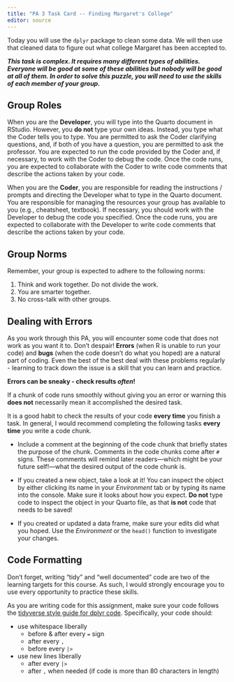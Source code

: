 ```yaml
---
title: "PA 3 Task Card -- Finding Margaret's College"
editor: source
---
```


Today you will use the `dplyr` package to clean some data. We will then use that
cleaned data to figure out what college Margaret has been accepted to.

***This task is complex. It requires many different types of abilities. Everyone
will be good at some of these abilities but nobody will be good at all of them.
In order to solve this puzzle, you will need to use the skills of each member of
your group.***

## Group Roles

When you are the **Developer**, you will type into the Quarto document in
RStudio. However, you **do not** type your own ideas. Instead, you type what 
the Coder tells you to type. You are permitted to ask the Coder clarifying
questions, and, if both of you have a question, you are permitted to ask the
professor. You are expected to run the code provided by the Coder and, if 
necessary, to work with the Coder to debug the code. Once the code runs, you
are expected to collaborate with the Coder to write code comments that describe
the actions taken by your code.

When you are the **Coder**, you are responsible for reading the 
instructions / prompts and directing the Developer what to type in the Quarto
document. You are responsible for managing the resources your group has
available to you (e.g., cheatsheet, textbook). If necessary, you should work
with the Developer to debug the code you specified. Once the code runs, you
are expected to collaborate with the Developer to write code comments that
describe the actions taken by your code.

## Group Norms

Remember, your group is expected to adhere to the following norms:

1.  Think and work together. Do not divide the work.
2.  You are smarter together.
3.  No cross-talk with other groups.

<!-- Add more norms from collaborative list -->

## Dealing with Errors

As you work through this PA, you will encounter some code that does not work as
you want it to. Don't despair! **Errors** (when R is unable to run your code)
and **bugs** (when the code doesn't do what you hoped) are a natural part of
coding. Even the best of the best deal with these problems regularly - learning
to track down the issue is a skill that you can learn and practice.

**Errors can be sneaky - check results *often*!**

If a chunk of code runs smoothly without giving you an error or warning this
**does not** necessarily mean it accomplished the desired task.

It is a good habit to check the results of your code **every time** you finish a
task. In general, I would recommend completing the following tasks
**every time** you write a code chunk.

-   Include a comment at the beginning of the code chunk that briefly states the
purpose of the chunk. Comments in the code chunks come after `#` signs. These
comments will remind later readers---which might be your future self!---what the
desired output of the code chunk is.

-   If you created a new object, take a look at it! You can inspect the object
by either clicking its name in your *Environment* tab or by typing its name into
the console. Make sure it looks about how you expect. **Do not** type code to
inspect the object in your Quarto file, as that **is not** code that needs to be
saved!

-   If you created or updated a data frame, make sure your edits did what you
hoped. Use the *Environment* or the `head()` function to investigate your
changes.

## Code Formatting

Don't forget, writing "tidy" and "well documented" code are two of the learning
targets for this course. As such, I would strongly encourage you to use every
opportunity to practice these skills.

As you are writing code for this assignment, make sure your code follows the
[tidyverse style guide for dplyr code](https://style.tidyverse.org/pipes.html).
Specifically, your code should:

-   use whitespace liberally
    -   before & after every `=` sign
    -   after every `,`
    -   before every `|>`
-   use new lines liberally
    -   after every `|>`
    -   after `,` when needed (if code is more than 80 characters in length)